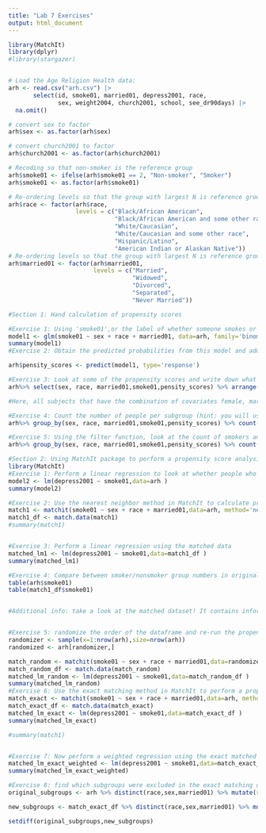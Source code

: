 ```yaml
---
title: "Lab 7 Exercises"
output: html_document
---
```


```r
library(MatchIt)
library(dplyr)
#library(stargazer)


# Load the Age Religion Health data:
arh <- read.csv("arh.csv") |>
       select(id, smoke01, married01, depress2001, race,
              sex, weight2004, church2001, school, see_dr90days) |>
  na.omit()

# convert sex to factor
arh$sex <- as.factor(arh$sex)

# convert church2001 to factor
arh$church2001 <- as.factor(arh$church2001)

# Recoding so that non-smoker is the reference group
arh$smoke01 <- ifelse(arh$smoke01 == 2, "Non-smoker", "Smoker")
arh$smoke01 <- as.factor(arh$smoke01)

# Re-ordering levels so that the group with largest N is reference group
arh$race <- factor(arh$race,
                   levels = c("Black/African American",
                              "Black/African American and some other race",
                              "White/Caucasian",
                              "White/Caucasian and some other race",
                              "Hispanic/Latino",
                              "American Indian or Alaskan Native"))
# Re-ordering levels so that the group with largest N is reference group
arh$married01 <- factor(arh$married01,
                        levels = c("Married",
                                   "Widowed",
                                   "Divorced",
                                   "Separated",
                                   "Never Married"))

```

```r
#Section 1: Hand calculation of propensity scores

#Exercise 1: Using 'smoke01',or the label of whether someone smokes or not as the treatment, and sex, race, and marital status married01 as covariates, create a logistic regression model.
model1 <- glm(smoke01 ~ sex + race + married01, data=arh, family='binomial')
summary(model1)
#Exercise 2: Obtain the predicted probabilities from this model and add as a new column to the arh dataset

arh$pensity_scores <- predict(model1, type='response')

#Exercise 3: Look at some of the propensity scores and write down what they would mean in this context
arh%>% select(sex, race, married01,smoke01,pensity_scores) %>% arrange(sex, race, married01, smoke01, pensity_scores)%>% head(10)

#Here, all subjects that have the combination of covariates female, married, Black/African American have about a 9% chance to be smokers

#Exercise 4: Count the number of people per subgroup (hint: you will use group_by function)
arh%>% group_by(sex, race, married01,smoke01,pensity_scores) %>% count(smoke01)

#Exercise 5: Using the filter function, look at the count of smokers and nonsmokers in the male, Black/African American, Married subgroup.
arh%>% group_by(sex, race, married01,smoke01,pensity_scores) %>% count(smoke01) %>% arrange(sex, race, married01, smoke01, pensity_scores) %>% filter(sex=='Male', race=='Black/African American', married01=='Married')


```

```r
#Section 2: Using MatchIt package to perform a propensity score analysis
library(MatchIt)
#Exercise 1: Perform a linear regression to look at whether people who smoke cigarettes differ from non-smokers on the depression variable
model2 <- lm(depress2001 ~ smoke01,data=arh )
summary(model2)

#Exercise 2: Use the nearest neighbor method in MatchIt to calculate propensity scores and propensity score match across individuals.
match1 <- matchit(smoke01 ~ sex + race + married01,data=arh, method='nearest')
match1_df <- match.data(match1)
#summary(match1)


#Exercise 3: Perform a linear regression using the matched data
matched_lm1 <- lm(depress2001 ~ smoke01,data=match1_df )
summary(matched_lm1)

#Exercise 4: Compare between smoker/nonsmoker group numbers in original versus the matched dataset
table(arh$smoke01)
table(match1_df$smoke01)


#Additional info: take a look at the matched dataset! It contains information about subclasses that are matched, distance, etc.


#Exercise 5: randomize the order of the dataframe and re-run the propensity score analysis above (including the linear regression portion)
randomizer <- sample(x=1:nrow(arh),size=nrow(arh))
randomized <- arh[randomizer,]

match_random <- matchit(smoke01 ~ sex + race + married01,data=randomized, method='nearest')
match_random_df <- match.data(match_random)
matched_lm_random <- lm(depress2001 ~ smoke01,data=match_random_df )
summary(matched_lm_random)
#Exercise 6: Use the exact matching method in MatchIt to perform a propensity score analysis (include the linear regression from the new matched data)
match_exact <- matchit(smoke01 ~ sex + race + married01,data=arh, method='exact')
match_exact_df <- match.data(match_exact)
matched_lm_exact <- lm(depress2001 ~ smoke01,data=match_exact_df )
summary(matched_lm_exact)

#summary(match1)


#Exercise 7: Now perform a weighted regression using the exact matched dataset
matched_lm_exact_weighted <- lm(depress2001 ~ smoke01,data=match_exact_df, weights=weights )
summary(matched_lm_exact_weighted)

#Exercise 8: find which subgroups were excluded in the exact matching data. You will use a number of functions from dplyr including: distinct() which pulls unique values of a combination of columns, mutate() which creates a new column, and pull(), which is similar to $ but works better as part of the %>% pipeline.setdiff() will also be used to find differences between two sets.
original_subgroups <- arh %>% distinct(race,sex,married01) %>% mutate(subgroups=paste(race,sex,married01)) %>% pull(subgroups)

new_subgroups <- match_exact_df %>% distinct(race,sex,married01) %>% mutate(subgroups=paste(race,sex,married01)) %>% pull(subgroups)

setdiff(original_subgroups,new_subgroups)
```



